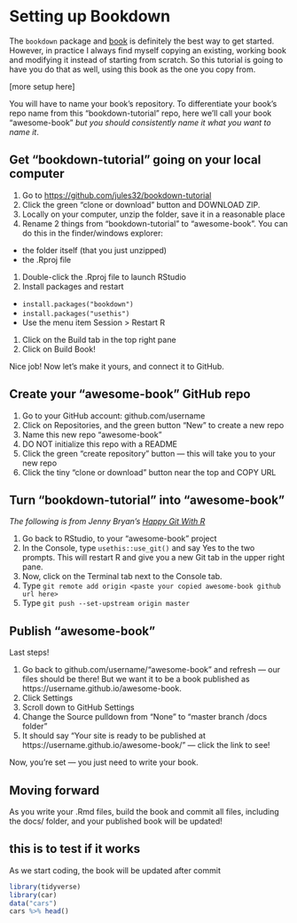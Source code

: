# Setting up Bookdown {#setup}

The `bookdown` package and [book](https://bookdown.org/yihui/bookdown/get-started.html) is definitely the best way to get started. However, in practice I always find myself copying an existing, working book and modifying it instead of starting from scratch. So this tutorial is going to have you do that as well, using this book as the one you copy from.

[more setup here]

You will have to name your book's repository. To differentiate your book's repo name from this "bookdown-tutorial" repo, here we'll call your book "awesome-book" *but you should consistently name it what you want to name it*.

## Get "bookdown-tutorial" going on your local computer

1. Go to <https://github.com/jules32/bookdown-tutorial>
1. Click the green "clone or download" button and DOWNLOAD ZIP. 
1. Locally on your computer, unzip the folder, save it in a reasonable place
1. Rename 2 things from "bookdown-tutorial" to "awesome-book". You can do this in the finder/windows explorer:
  - the folder itself (that you just unzipped)
  - the .Rproj file
1. Double-click the .Rproj file to launch RStudio 
1. Install packages and restart
  - `install.packages("bookdown")`  
  - `install.packages("usethis")`  
  - Use the menu item Session > Restart R   
1. Click on the Build tab in the top right pane
1. Click on Build Book! 


Nice job! Now let's make it yours, and connect it to GitHub.

## Create your "awesome-book" GitHub repo

1. Go to your GitHub account: github.com/username
1. Click on Repositories, and the green button "New" to create a new repo
1. Name this new repo "awesome-book"
1. DO NOT initialize this repo with a README
1. Click the green "create repository" button — this will take you to your new repo
1. Click the tiny "clone or download" button near the top and COPY URL

## Turn "bookdown-tutorial" into "awesome-book"

*The following is from Jenny Bryan's [Happy Git With R](https://happygitwithr.com/existing-github-last.html)*

1. Go back to RStudio, to your "awesome-book" project
1. In the Console, type `usethis::use_git()` and say Yes to the two prompts. This will restart R and give you a new Git tab in the upper right pane.
1. Now, click on the Terminal tab next to the Console tab. 
1. Type `git remote add origin <paste your copied awesome-book github url here>`
1. Type `git push --set-upstream origin master`



## Publish "awesome-book"

Last steps! 

1. Go back to github.com/username/"awesome-book" and refresh — our files should be there! But we want it to be a book published as https://username.github.io/awesome-book.
1. Click Settings
1. Scroll down to GitHub Settings
1. Change the Source pulldown from "None" to "master branch /docs folder"
1. It should say "Your site is ready to be published at https://username.github.io/awesome-book/" — click the link to see!

Now, you're set — you just need to write your book. 

## Moving forward

As you write your .Rmd files, build the book and commit all files, including the docs/ folder, and your published book will be updated!


## this is to test if it works
As we start coding, the book will be updated after commit
```r
library(tidyverse)
library(car)
data("cars")
cars %>% head()
```




